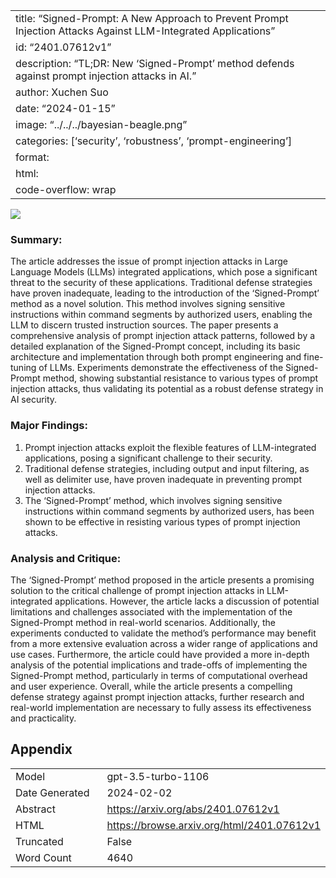 
---
title: "Signed-Prompt: A New Approach to Prevent Prompt Injection Attacks Against LLM-Integrated Applications"
id: "2401.07612v1"
description: "TL;DR: New 'Signed-Prompt' method defends against prompt injection attacks in AI."
author: Xuchen Suo
date: "2024-01-15"
image: "../../../bayesian-beagle.png"
categories: ['security', 'robustness', 'prompt-engineering']
format:
  html:
    code-overflow: wrap
---

![](None)

### **Summary:**
The article addresses the issue of prompt injection attacks in Large Language Models (LLMs) integrated applications, which pose a significant threat to the security of these applications. Traditional defense strategies have proven inadequate, leading to the introduction of the 'Signed-Prompt' method as a novel solution. This method involves signing sensitive instructions within command segments by authorized users, enabling the LLM to discern trusted instruction sources. The paper presents a comprehensive analysis of prompt injection attack patterns, followed by a detailed explanation of the Signed-Prompt concept, including its basic architecture and implementation through both prompt engineering and fine-tuning of LLMs. Experiments demonstrate the effectiveness of the Signed-Prompt method, showing substantial resistance to various types of prompt injection attacks, thus validating its potential as a robust defense strategy in AI security.

### Major Findings:
1. Prompt injection attacks exploit the flexible features of LLM-integrated applications, posing a significant challenge to their security.
2. Traditional defense strategies, including output and input filtering, as well as delimiter use, have proven inadequate in preventing prompt injection attacks.
3. The 'Signed-Prompt' method, which involves signing sensitive instructions within command segments by authorized users, has been shown to be effective in resisting various types of prompt injection attacks.

### Analysis and Critique:
The 'Signed-Prompt' method proposed in the article presents a promising solution to the critical challenge of prompt injection attacks in LLM-integrated applications. However, the article lacks a discussion of potential limitations and challenges associated with the implementation of the Signed-Prompt method in real-world scenarios. Additionally, the experiments conducted to validate the method's performance may benefit from a more extensive evaluation across a wider range of applications and use cases. Furthermore, the article could have provided a more in-depth analysis of the potential implications and trade-offs of implementing the Signed-Prompt method, particularly in terms of computational overhead and user experience. Overall, while the article presents a compelling defense strategy against prompt injection attacks, further research and real-world implementation are necessary to fully assess its effectiveness and practicality.

## Appendix

|          |          |
|----------|----------|
| Model     | gpt-3.5-turbo-1106       |
| Date Generated     | 2024-02-02       |
| Abstract | [https://arxiv.org/abs/2401.07612v1](https://arxiv.org/abs/2401.07612v1)        |
| HTML     | [https://browse.arxiv.org/html/2401.07612v1](https://browse.arxiv.org/html/2401.07612v1)       |
| Truncated       | False       |
| Word Count       | 4640       |
